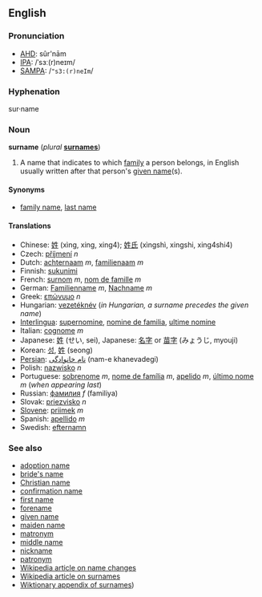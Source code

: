 ==English==
===Pronunciation===
*[[AHD]]: sûr'nām
*[[IPA]]: /ˈsɜː(r)neɪm/
*[[SAMPA]]: /<tt>"s3:(r)neIm</tt>/

===Hyphenation===
sur&middot;name

===Noun===
'''surname''' (''plural'' '''[[surnames]]''')

#A name that indicates to which [[family]] a person belongs, in English usually written after that person's [[given name]](s). 

====Synonyms====
*[[family name]], [[last name]]

====Translations====
*Chinese: [[姓]] (xìng, xing, xing4); [[姓氏]] (xìngshì, xingshi, xing4shi4)
*Czech: [[příjmení]] ''n''
*Dutch: [[achternaam]] ''m'', [[familienaam]] ''m''
*Finnish: [[sukunimi]]
*French: [[surnom]] ''m'', [[nom de famille]] ''m''
*German: [[Familienname]] ''m'', [[Nachname]] ''m''
*Greek: [[επώνυμο]] ''n''
*Hungarian: [[vezetéknév]] (''in Hungarian, a surname precedes the given name'')
*[[Interlingua]]: [[supernomine]], [[nomine de familia]], [[ultime nomine]]
*Italian: [[cognome]] ''m''
*Japanese: [[姓]] (せい, sei), Japanese: [[名字]] or [[苗字]] (みょうじ, myouji)
*Korean: [[성]], [[姓]] (seong)
*[[Persian]]: [[نام خانوادگی]] (nam-e khanevadegi)
*Polish: [[nazwisko]] ''n''
*Portuguese: [[sobrenome]] ''m'', [[nome de família]] ''m'', [[apelido]] ''m'', [[último nome]] ''m'' (''when appearing last'')
*Russian: [[фамилия]] ''f'' (familiya)
*Slovak: [[priezvisko]] ''n''
*[[Slovene]]: [[priimek]] ''m''
*Spanish: [[apellido]] ''m''
*Swedish: [[efternamn]]

===See also===
*[[adoption name]]
*[[bride's name]]
*[[Christian name]]
*[[confirmation name]]
*[[first name]]
*[[forename]]
*[[given name]]
*[[maiden name]]
*[[matronym]]
*[[middle name]]
*[[nickname]]
*[[patronym]]
*[[w:Name_change|Wikipedia article on name changes]]
*[[w:Surname|Wikipedia article on surnames]]
*[[Wiktionary_Appendix:Surnames|Wiktionary appendix of surnames]])